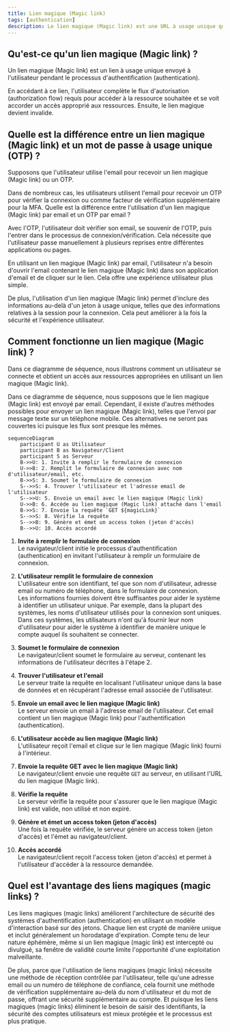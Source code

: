 ```yaml
---
title: Lien magique (Magic link)
tags: [authentication]
description: Le lien magique (Magic link) est une URL à usage unique qui peut être utilisée pour compléter le processus d'authentification.
---
```


## Qu'est-ce qu'un lien magique (Magic link) ?

Un lien magique (Magic link) est un lien à usage unique envoyé à l'utilisateur pendant le processus d'authentification (authentication).

En accédant à ce lien, l'utilisateur complète le flux d'autorisation (authorization flow) requis pour accéder à la ressource souhaitée et se voit accorder un accès approprié aux ressources. Ensuite, le lien magique devient invalide.

## Quelle est la différence entre un lien magique (Magic link) et un mot de passe à usage unique (OTP) ?

Supposons que l'utilisateur utilise l'email pour recevoir un lien magique (Magic link) ou un OTP.

Dans de nombreux cas, les utilisateurs utilisent l'email pour recevoir un OTP pour vérifier la connexion ou comme facteur de vérification supplémentaire pour la MFA. Quelle est la différence entre l'utilisation d'un lien magique (Magic link) par email et un OTP par email ?

Avec l'OTP, l'utilisateur doit vérifier son email, se souvenir de l'OTP, puis l'entrer dans le processus de connexion/vérification. Cela nécessite que l'utilisateur passe manuellement à plusieurs reprises entre différentes applications ou pages.

En utilisant un lien magique (Magic link) par email, l'utilisateur n'a besoin d'ouvrir l'email contenant le lien magique (Magic link) dans son application d'email et de cliquer sur le lien. Cela offre une expérience utilisateur plus simple.

De plus, l'utilisation d'un lien magique (Magic link) permet d'inclure des informations au-delà d'un jeton à usage unique, telles que des informations relatives à la session pour la connexion. Cela peut améliorer à la fois la sécurité et l'expérience utilisateur.

## Comment fonctionne un lien magique (Magic link) ?

Dans ce diagramme de séquence, nous illustrons comment un utilisateur se connecte et obtient un accès aux ressources appropriées en utilisant un lien magique (Magic link).

Dans ce diagramme de séquence, nous supposons que le lien magique (Magic link) est envoyé par email. Cependant, il existe d'autres méthodes possibles pour envoyer un lien magique (Magic link), telles que l'envoi par message texte sur un téléphone mobile. Ces alternatives ne seront pas couvertes ici puisque les flux sont presque les mêmes.

```mermaid
sequenceDiagram
    participant U as Utilisateur
    participant B as Navigateur/Client
    participant S as Serveur
    B->>U: 1. Invite à remplir le formulaire de connexion
    U->>B: 2. Remplit le formulaire de connexion avec nom d'utilisateur/email, etc.
    B->>S: 3. Soumet le formulaire de connexion
    S-->>S: 4. Trouver l'utilisateur et l'adresse email de l'utilisateur
    S-->>U: 5. Envoie un email avec le lien magique (Magic link)
    U->>B: 6. Accède au lien magique (Magic link) attaché dans l'email
    B->>S: 7. Envoie la requête `GET ${magicLink}`
    S-->>S: 8. Vérifie la requête
    S-->>B: 9. Génère et émet un access token (jeton d'accès)
    B-->>U: 10. Accès accordé
```

1. **Invite à remplir le formulaire de connexion**  
Le navigateur/client initie le processus d'authentification (authentication) en invitant l'utilisateur à remplir un formulaire de connexion.

2. **L'utilisateur remplit le formulaire de connexion**  
L'utilisateur entre son identifiant, tel que son nom d'utilisateur, adresse email ou numéro de téléphone, dans le formulaire de connexion.  
Les informations fournies doivent être suffisantes pour aider le système à identifier un utilisateur unique. Par exemple, dans la plupart des systèmes, les noms d'utilisateur utilisés pour la connexion sont uniques. Dans ces systèmes, les utilisateurs n'ont qu'à fournir leur nom d'utilisateur pour aider le système à identifier de manière unique le compte auquel ils souhaitent se connecter.

3. **Soumet le formulaire de connexion**  
Le navigateur/client soumet le formulaire au serveur, contenant les informations de l'utilisateur décrites à l'étape 2.

4. **Trouver l'utilisateur et l'email**  
Le serveur traite la requête en localisant l'utilisateur unique dans la base de données et en récupérant l'adresse email associée de l'utilisateur.

5. **Envoie un email avec le lien magique (Magic link)**  
Le serveur envoie un email à l'adresse email de l'utilisateur. Cet email contient un lien magique (Magic link) pour l'authentification (authentication).

6. **L'utilisateur accède au lien magique (Magic link)**  
L'utilisateur reçoit l'email et clique sur le lien magique (Magic link) fourni à l'intérieur.

7. **Envoie la requête GET avec le lien magique (Magic link)**  
Le navigateur/client envoie une requête `GET` au serveur, en utilisant l'URL du lien magique (Magic link).

8. **Vérifie la requête**  
Le serveur vérifie la requête pour s'assurer que le lien magique (Magic link) est valide, non utilisé et non expiré.

9. **Génère et émet un access token (jeton d'accès)**  
Une fois la requête vérifiée, le serveur génère un access token (jeton d'accès) et l'émet au navigateur/client.

10. **Accès accordé**  
Le navigateur/client reçoit l'access token (jeton d'accès) et permet à l'utilisateur d'accéder à la ressource demandée.

## Quel est l'avantage des liens magiques (magic links) ?

Les liens magiques (magic links) améliorent l'architecture de sécurité des systèmes d'authentification (authentication) en utilisant un modèle d'interaction basé sur des jetons. Chaque lien est crypté de manière unique et inclut généralement un horodatage d'expiration. Compte tenu de leur nature éphémère, même si un lien magique (magic link) est intercepté ou divulgué, sa fenêtre de validité courte limite l'opportunité d'une exploitation malveillante.

De plus, parce que l'utilisation de liens magiques (magic links) nécessite une méthode de réception contrôlée par l'utilisateur, telle qu'une adresse email ou un numéro de téléphone de confiance, cela fournit une méthode de vérification supplémentaire au-delà du nom d'utilisateur et du mot de passe, offrant une sécurité supplémentaire au compte. Et puisque les liens magiques (magic links) éliminent le besoin de saisir des identifiants, la sécurité des comptes utilisateurs est mieux protégée et le processus est plus pratique.